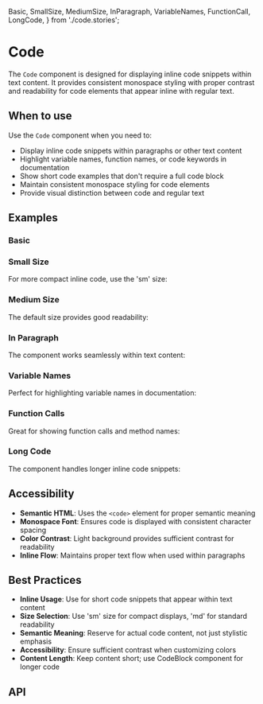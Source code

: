   Basic,
  SmallSize,
  MediumSize,
  InParagraph,
  VariableNames,
  FunctionCall,
  LongCode,
} from './code.stories';

<Meta of={Code} />

# Code

The `Code` component is designed for displaying inline code snippets within text content. It provides consistent monospace styling with proper contrast and readability for code elements that appear inline with regular text.

## When to use

Use the `Code` component when you need to:

- Display inline code snippets within paragraphs or other text content
- Highlight variable names, function names, or code keywords in documentation
- Show short code examples that don't require a full code block
- Maintain consistent monospace styling for code elements
- Provide visual distinction between code and regular text

## Examples

### Basic

<Canvas of={Basic} />

### Small Size

For more compact inline code, use the 'sm' size:

<Canvas of={SmallSize} />

### Medium Size

The default size provides good readability:

<Canvas of={MediumSize} />

### In Paragraph

The component works seamlessly within text content:

<Canvas of={InParagraph} />

### Variable Names

Perfect for highlighting variable names in documentation:

<Canvas of={VariableNames} />

### Function Calls

Great for showing function calls and method names:

<Canvas of={FunctionCall} />

### Long Code

The component handles longer inline code snippets:

<Canvas of={LongCode} />

## Accessibility

- **Semantic HTML**: Uses the `<code>` element for proper semantic meaning
- **Monospace Font**: Ensures code is displayed with consistent character spacing
- **Color Contrast**: Light background provides sufficient contrast for readability
- **Inline Flow**: Maintains proper text flow when used within paragraphs

## Best Practices

- **Inline Usage**: Use for short code snippets that appear within text content
- **Size Selection**: Use 'sm' size for compact displays, 'md' for standard readability
- **Semantic Meaning**: Reserve for actual code content, not just stylistic emphasis
- **Accessibility**: Ensure sufficient contrast when customizing colors
- **Content Length**: Keep content short; use CodeBlock component for longer code

## API

<ArgTypes />

